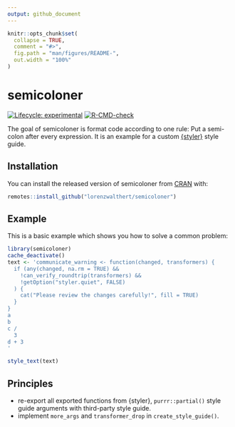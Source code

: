 ```yaml
---
output: github_document
---
```


<!-- README.md is generated from README.Rmd. Please edit that file -->

```r
knitr::opts_chunk$set(
  collapse = TRUE,
  comment = "#>",
  fig.path = "man/figures/README-",
  out.width = "100%"
)
```

# semicoloner

<!-- badges: start -->
[![Lifecycle: experimental](https://img.shields.io/badge/lifecycle-experimental-orange.svg)](https://lifecycle.r-lib.org/articles/stages.html#experimental)
[![R-CMD-check](https://github.com/lorenzwalthert/semicoloner/workflows/R-CMD-check/badge.svg)](https://github.com/lorenzwalthert/semicoloner/actions)
<!-- badges: end -->

The goal of semicoloner is format code according to one rule: Put a semi-colon
after every expression. It is an example for a custom [{styler}](https://styler.r-lib.org)
style guide.

## Installation

You can install the released version of semicoloner from [CRAN](https://CRAN.R-project.org) with:

``` r
remotes::install_github("lorenzwalthert/semicoloner")
```

## Example

This is a basic example which shows you how to solve a common problem:

```r
library(semicoloner)
cache_deactivate()
text <- 'communicate_warning <- function(changed, transformers) {
  if (any(changed, na.rm = TRUE) &&
    !can_verify_roundtrip(transformers) &&
    !getOption("styler.quiet", FALSE)
  ) {
    cat("Please review the changes carefully!", fill = TRUE)
  }
}
a
b
c /
  3
d + 3
'

style_text(text)
```


## Principles 

* re-export all exported functions from {styler}, `purrr::partial()` style guide
  arguments with third-party style guide.
* implement `more_args` and `transformer_drop` in `create_style_guide()`.
